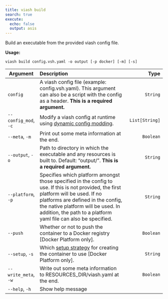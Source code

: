 ```yaml
---
title: viash build
search: true
execute:
  echo: false
  output: asis
---
```


Build an executable from the provided viash config file.

**Usage:**

`viash build config.vsh.yaml -o output [-p docker] [-m] [-s]`

| Argument | Description | Type |
|-|:----|-:
| `config` | A viash config file (example: config.vsh.yaml). This argument can also be a script with the config as a header. **This is a required argument.** | `String` |
| `--config_mod`, `-c` | Modify a viash config at runtime using [dynamic config modding](/documentation/reference/config/config-modding.html). | `List[String]` |
| `--meta`, `-m` | Print out some meta information at the end. | `Boolean` |
| `--output`, `-o` | Path to directory in which the executable and any resources is built to. Default: "output/". **This is a required argument.** | `String` |
| `--platform`, `-p` | Specifies which platform amongst those specified in the config to use. If this is not provided, the first platform will be used. If no platforms are defined in the config, the native platform will be used. In addition, the path to a platform yaml file can also be specified. | `String` |
| `--push` | Whether or not to push the container to a Docker registry [Docker Platform only]. | `Boolean` |
| `--setup`, `-s` | Which [setup strategy](/documentation/guide/building-block/docker/setup-strategies.html) for creating the container to use [Docker Platform only]. | `String` |
| `--write_meta`, `-w` | Write out some meta information to RESOURCES_DIR/viash.yaml at the end. | `Boolean` |
| `--help`, `-h` | Show help message |  |


